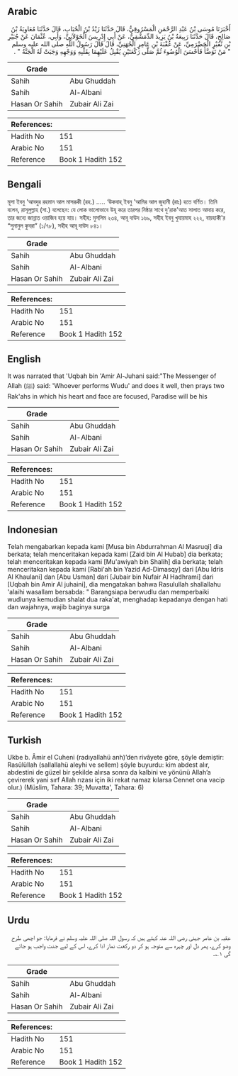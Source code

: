 ## Arabic


<div dir="rtl" lang="ar" style={{fontSize:'larger',backgroundColor:'#f8f9fa',padding:20}}>
أَخْبَرَنَا مُوسَى بْنُ عَبْدِ الرَّحْمَنِ الْمَسْرُوقِيُّ، قَالَ حَدَّثَنَا زَيْدُ بْنُ الْحُبَابِ، قَالَ حَدَّثَنَا مُعَاوِيَةُ بْنُ صَالِحٍ، قَالَ حَدَّثَنَا رَبِيعَةُ بْنُ يَزِيدَ الدِّمَشْقِيُّ، عَنْ أَبِي إِدْرِيسَ الْخَوْلاَنِيِّ، وَأَبِي، عُثْمَانَ عَنْ جُبَيْرِ بْنِ نُفَيْرٍ الْحَضْرَمِيِّ، عَنْ عُقْبَةَ بْنِ عَامِرٍ الْجُهَنِيِّ، قَالَ قَالَ رَسُولُ اللَّهِ صلى الله عليه وسلم ‏ "‏ مَنْ تَوَضَّأَ فَأَحْسَنَ الْوُضُوءَ ثُمَّ صَلَّى رَكْعَتَيْنِ يُقْبِلُ عَلَيْهِمَا بِقَلْبِهِ وَوَجْهِهِ وَجَبَتْ لَهُ الْجَنَّةُ ‏"‏ ‏.‏
</div>
<div style={{backgroundColor:'#f8f9fa',padding:20, marginBottom: 10}}><table> <thead> <tr> <th>Grade</th> <th></th> </tr> </thead> <tbody> <tr><td>Sahih</td><td>Abu Ghuddah</td></tr><tr><td>Sahih</td><td>Al-Albani</td></tr><tr><td>Hasan Or Sahih</td><td>Zubair Ali Zai</td></tr></tbody></table><table> <thead> <tr> <th>References:</th> <th></th> </tr> </thead> <tbody><tr><td>Hadith No</td><td>151</td></tr><tr><td>Arabic No</td><td>151</td></tr><tr><td>Reference</td><td>Book 1 Hadith 152</td></tr></tbody></table></div>

## Bengali


<div dir="ltr" lang="bn" style={{fontSize:'larger',backgroundColor:'#f8f9fa',padding:20}}>
মূসা ইবনু 'আবদুর রহমান আল মাসরূকী (রহ.) ..... ‘উকবাহ্ ইবনু 'আমির আল জুহানী (রাঃ) হতে বর্ণিত। তিনি বলেন, রাসূলুল্লাহ (সা.) বলেছেন: যে লোক ভালোভাবে উযূ করে তারপর নিষ্ঠার সাথে দু'রাক'আত সালাত আদায় করে, তার জন্যে জান্নাত ওয়াজিব হয়ে যায়। সহীহ: মুসলিম ২৩৪, আবূ দাউদ ১৬৯, সহীহ ইবনু খুযায়মাহ ২২২, বায়হাকী'র “সুনানুল কুবরা” (১/৭৮), সহীহ আবূ দাউদ ৮৪১।
</div>
<div style={{backgroundColor:'#f8f9fa',padding:20, marginBottom: 10}}><table> <thead> <tr> <th>Grade</th> <th></th> </tr> </thead> <tbody> <tr><td>Sahih</td><td>Abu Ghuddah</td></tr><tr><td>Sahih</td><td>Al-Albani</td></tr><tr><td>Hasan Or Sahih</td><td>Zubair Ali Zai</td></tr></tbody></table><table> <thead> <tr> <th>References:</th> <th></th> </tr> </thead> <tbody><tr><td>Hadith No</td><td>151</td></tr><tr><td>Arabic No</td><td>151</td></tr><tr><td>Reference</td><td>Book 1 Hadith 152</td></tr></tbody></table></div>

## English


<div dir="ltr" lang="en" style={{fontSize:'larger',backgroundColor:'#f8f9fa',padding:20}}>
It was narrated that 'Uqbah bin 'Amir Al-Juhani said:"The Messenger of Allah (ﷺ) said: 'Whoever performs Wudu' and does it well, then prays two Rak'ahs in which his heart and face are focused, Paradise will be his
</div>
<div style={{backgroundColor:'#f8f9fa',padding:20, marginBottom: 10}}><table> <thead> <tr> <th>Grade</th> <th></th> </tr> </thead> <tbody> <tr><td>Sahih</td><td>Abu Ghuddah</td></tr><tr><td>Sahih</td><td>Al-Albani</td></tr><tr><td>Hasan Or Sahih</td><td>Zubair Ali Zai</td></tr></tbody></table><table> <thead> <tr> <th>References:</th> <th></th> </tr> </thead> <tbody><tr><td>Hadith No</td><td>151</td></tr><tr><td>Arabic No</td><td>151</td></tr><tr><td>Reference</td><td>Book 1 Hadith 152</td></tr></tbody></table></div>

## Indonesian


<div dir="ltr" lang="id" style={{fontSize:'larger',backgroundColor:'#f8f9fa',padding:20}}>
Telah mengabarkan kepada kami [Musa bin Abdurrahman Al Masruqi] dia berkata; telah menceritakan kepada kami [Zaid bin Al Hubab] dia berkata; telah menceritakan kepada kami [Mu'awiyah bin Shalih] dia berkata; telah menceritakan kepada kami [Rabi'ah bin Yazid Ad-Dimasqy] dari [Abu Idris Al Khaulani] dan [Abu Usman] dari [Jubair bin Nufair Al Hadhrami] dari [Uqbah bin Amir Al juhaini], dia mengatakan bahwa Rasulullah shallallahu 'alaihi wasallam bersabda: " Barangsiapa berwudlu dan memperbaiki wudlunya kemudian shalat dua raka'at, menghadap kepadanya dengan hati dan wajahnya, wajib baginya surga
</div>
<div style={{backgroundColor:'#f8f9fa',padding:20, marginBottom: 10}}><table> <thead> <tr> <th>Grade</th> <th></th> </tr> </thead> <tbody> <tr><td>Sahih</td><td>Abu Ghuddah</td></tr><tr><td>Sahih</td><td>Al-Albani</td></tr><tr><td>Hasan Or Sahih</td><td>Zubair Ali Zai</td></tr></tbody></table><table> <thead> <tr> <th>References:</th> <th></th> </tr> </thead> <tbody><tr><td>Hadith No</td><td>151</td></tr><tr><td>Arabic No</td><td>151</td></tr><tr><td>Reference</td><td>Book 1 Hadith 152</td></tr></tbody></table></div>

## Turkish


<div dir="ltr" lang="tr" style={{fontSize:'larger',backgroundColor:'#f8f9fa',padding:20}}>
Ukbe b. Âmir el Cuheni (radıyallahü anh)’den rivâyete göre, şöyle demiştir: Rasûlüllah (sallallahü aleyhi ve sellem) şöyle buyurdu: kim abdest alır, abdestini de güzel bir şekilde alırsa sonra da kalbini ve yönünü Allah’a çevirerek yani sırf Allah rızası için iki rekat namaz kılarsa Cennet ona vacip olur.) (Müslim, Tahara: 39; Muvatta', Tahara: 6)
</div>
<div style={{backgroundColor:'#f8f9fa',padding:20, marginBottom: 10}}><table> <thead> <tr> <th>Grade</th> <th></th> </tr> </thead> <tbody> <tr><td>Sahih</td><td>Abu Ghuddah</td></tr><tr><td>Sahih</td><td>Al-Albani</td></tr><tr><td>Hasan Or Sahih</td><td>Zubair Ali Zai</td></tr></tbody></table><table> <thead> <tr> <th>References:</th> <th></th> </tr> </thead> <tbody><tr><td>Hadith No</td><td>151</td></tr><tr><td>Arabic No</td><td>151</td></tr><tr><td>Reference</td><td>Book 1 Hadith 152</td></tr></tbody></table></div>

## Urdu


<div dir="rtl" lang="ur" style={{fontSize:'larger',backgroundColor:'#f8f9fa',padding:20}}>
عقبہ بن عامر جہنی رضی اللہ عنہ کہتے ہیں کہ رسول اللہ صلی اللہ علیہ وسلم نے فرمایا: جو اچھی طرح وضو کرے، پھر دل اور چہرہ سے متوجہ ہو کر دو رکعت نماز ادا کرے، اس کے لیے جنت واجب ہو جائے گی ۱؎۔
</div>
<div style={{backgroundColor:'#f8f9fa',padding:20, marginBottom: 10}}><table> <thead> <tr> <th>Grade</th> <th></th> </tr> </thead> <tbody> <tr><td>Sahih</td><td>Abu Ghuddah</td></tr><tr><td>Sahih</td><td>Al-Albani</td></tr><tr><td>Hasan Or Sahih</td><td>Zubair Ali Zai</td></tr></tbody></table><table> <thead> <tr> <th>References:</th> <th></th> </tr> </thead> <tbody><tr><td>Hadith No</td><td>151</td></tr><tr><td>Arabic No</td><td>151</td></tr><tr><td>Reference</td><td>Book 1 Hadith 152</td></tr></tbody></table></div>